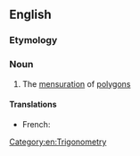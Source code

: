 ==English==

===Etymology===
{{suffix|en|polygon|metry}}

===Noun===
{{en-noun|-|polygonometries}}

# The [[mensuration]] of [[polygon]]s

====Translations====
{{trans-top}}
* French: {{t+|fr|polygonométrie|f}}
{{trans-mid}}
{{trans-bottom}}

[[Category:en:Trigonometry]]